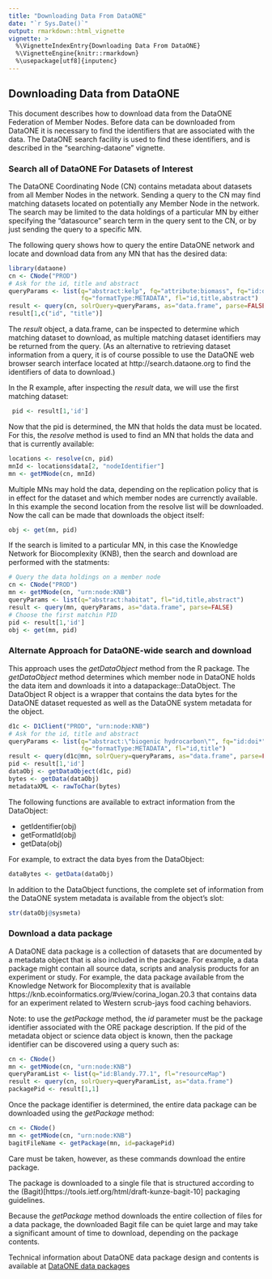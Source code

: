 ```yaml
---
title: "Downloading Data From DataONE"
date: "`r Sys.Date()`"
output: rmarkdown::html_vignette
vignette: >
  %\VignetteIndexEntry{Downloading Data From DataONE}
  %\VignetteEngine{knitr::rmarkdown}
  %\usepackage[utf8]{inputenc}
---
```


<!--
```r
knitr::opts_chunk$set(cache=TRUE)
```
-->

## Downloading Data from DataONE

This document describes how to download data from the DataONE Federation of Member Nodes.
Before data can be downloaded from DataONE it is necessary to find the identifiers that
are associated with the data. The DataONE search facility is used to find these identifiers, and 
is described in the "searching-dataone" vignette.

### Search all of DataONE For Datasets of Interest

The DataONE Coordinating Node (CN) contains metadata about datasets from all Member Nodes in the network.
Sending a query to the CN may find matching datasets located on potentially any Member Node in the network.
The search may be limited to the data holdings of a particular MN by either specifying the "datasource"
search term in the query sent to the CN, or by just sending the query to a specific MN. 

The following query shows how to query the entire DataONE network and locate and download data from 
any MN that has the desired data:
```r
library(dataone)
cn <- CNode("PROD")
# Ask for the id, title and abstract
queryParams <- list(q="abstract:kelp", fq="attribute:biomass", fq="id:doi*", 
                    fq="formatType:METADATA", fl="id,title,abstract") 
result <- query(cn, solrQuery=queryParams, as="data.frame", parse=FALSE)
result[1,c("id", "title")]
```

The *result* object, a data.frame, can be inspected to determine which matching dataset to download, as
multiple matching dataset identifiers may be returned from the query.
(As an alternative to retrieving dataset information from a query, it is of course possible to use the DataONE web browser search interface located at http://search.dataone.org to find the identifiers of data to download.)

In the R example, after inspecting the *result* data, we will use the first matching dataset:
```r
 pid <- result[1,'id']
```

Now that the pid is determined, the MN that holds the data must be located. For this, the *resolve*
method is used to find an MN that holds the data and that is currently available: 

```r
locations <- resolve(cn, pid)
mnId <- locations$data[2, "nodeIdentifier"]
mn <- getMNode(cn, mnId)
```

Multiple MNs may hold the data, depending on the replication policy that is in effect for the dataset and which member nodes are currenctly available. In this example the second location from the resolve list will be downloaded. Now the call can be made that downloads the object itself:
```r
obj <- get(mn, pid)
```

If the search is limited to a particular MN, in this case the Knowledge Network for Biocomplexity (KNB), then the search and download are performed with the statments:
    
```r
# Query the data holdings on a member node
cn <- CNode("PROD")
mn <- getMNode(cn, "urn:node:KNB")
queryParams <- list(q="abstract:habitat", fl="id,title,abstract") 
result <- query(mn, queryParams, as="data.frame", parse=FALSE)
# Choose the first matchin PID
pid <- result[1,'id']
obj <- get(mn, pid)
```

### Alternate Approach for DataONE-wide search and download

This approach uses the *getDataObject* method from the R package.  The *getDataObject* method determines which 
member node in DataONE holds the data item and downloads it into a datapackage::DataObject. The DataObject R object is 
a wrapper that contains the data bytes for the DataONE dataset requested as well as the DataONE system metadata for the object. 

```r
d1c <- D1Client("PROD", "urn:node:KNB")
# Ask for the id, title and abstract
queryParams <- list(q="abstract:\"biogenic hydrocarbon\"", fq="id:doi*", 
                    fq="formatType:METADATA", fl="id,title") 
result <- query(d1c@mn, solrQuery=queryParams, as="data.frame", parse=FALSE)
pid <- result[1,'id']
dataObj <- getDataObject(d1c, pid)
bytes <- getData(dataObj)
metadataXML <- rawToChar(bytes)
```
The following functions are available to extract information from the DataObject:

- getIdentifier(obj)
- getFormatId(obj)
- getData(obj)

For example, to extract the data byes from the DataObject:
```r
  
dataBytes <- getData(dataObj)
```

In addition to the DataObject functions, the complete set of information from the DataONE system metadata is available from the 
object's slot:

```r
str(dataObj@sysmeta)
```
### Download a data package

A DataONE data package is a collection of datasets that are documented by a metadata object that is
also included in the package. For example, a data package might contain all source data, scripts and 
analysis products for an experiment or study. For example, the data package available from the Knowledge 
Network for Biocomplexity that is available https://knb.ecoinformatics.org/#view/corina_logan.20.3
that contains data for an experiment related to Western scrub-jays food caching behaviors.

Note: to use the *getPackage* method, the *id* parameter must be the package identifier associated with the ORE package description.
If the pid of the metadata object or science data object is known, then the package identifier can be discovered
using a query such as:

```r
cn <- CNode()
mn <- getMNode(cn, "urn:node:KNB")
queryParamList <- list(q="id:Blandy.77.1", fl="resourceMap")
result <- query(cn, solrQuery=queryParamList, as="data.frame")
packagePid <- result[1,1]
```

Once the package identifier is determined, the entire data package can be downloaded using the *getPackage* method: 

```r
cn <- CNode()
mn <- getMNode(cn, "urn:node:KNB")
bagitFileName <- getPackage(mn, id=packagePid)
```

Care must be taken, however, as these commands download the entire package. 

The package is downloaded to a single file that is structured according
to the (Bagit)[https://tools.ietf.org/html/draft-kunze-bagit-10] packaging guidelines.

Because the *getPackage* method downloads the entire collection of files for a data package, the
downloaded Bagit file can be quiet large and may take a significant amount of time to download,
depending on the package contents. 

Technical information about DataONE data package design and contents is available at
[DataONE data packages](https://purl.dataone.org/architecturev2/design/DataPackage.html)

